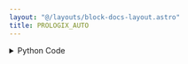 ```yaml
---
layout: "@/layouts/block-docs-layout.astro"
title: PROLOGIX_AUTO
---
```



<PythonDocsDisplay docstring={docstring} />
<AppDisplay app={app} client:visible />

<details>
<summary>Python Code</summary>
```python
import serial
from flojoy import flojoy, SerialConnection, DataContainer, TextBlob
from typing import cast, Optional, Literal


@flojoy(deps={"pyserial": "3.5"}, inject_connection=True)
def PROLOGIX_AUTO(
    connection: SerialConnection,
    default: Optional[DataContainer] = None,
    auto: Literal["On", "Off", "Current state"] = "Current state",
) -> TextBlob:
    """The PROLOGIX_AUTO node toggles "Read-After-Write" mode on or off.

    When Read-After-Write is on, the Prologix USB-to-GPIB controller automatically reads a bench-top instrument's response after writing a command to it.

    Inputs
    ------
    default: DataContainer
        Any DataContainer - likely connected to the output of the OPEN_SERIAL node.

    Parameters
    ----------
    connection: Serial
        The open serial connection with the instrument.

    Returns
    -------
    TextBlob
        Response from the Prologix USB-to-GPIB controller.
    """

    # Start serial communication with the instrument
    ser = cast(serial.Serial, connection.get_handle())

    if ser is None:
        raise ValueError("Serial communication is not open")

    auto_integer = 0
    if auto == "Current state":
        ser.write(b"++auto\r\n")
    elif auto == "On":
        auto_integer = 1
    else:
        cmd = "++auto " + str(auto_integer) + "\r\n"
        ser.write(cmd.encode())

    s = ser.read(256)

    return TextBlob(s)

```
[Find this Flojoy Block on GitHub](https://github.com/flojoy-ai/blocks/blob/main/blocks/IO/PROTOCOLS/GPIB/PROLOGIX/PROLOGIX_AUTO/PROLOGIX_AUTO.py)
</details>


## Example

